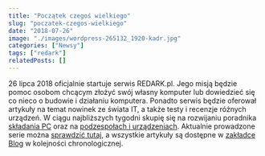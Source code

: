 ```yaml
---
title: "Początek czegoś wielkiego"
slug: "poczatek-czegos-wielkiego"
date: "2018-07-26"
image: "./images/wordpress-265132_1920-kadr.jpg"
categories: ["Newsy"]
tags: ["redark"]
relatedPosts: []
---
```


26 lipca 2018 oficjalnie startuje serwis REDARK.pl. Jego misją będzie pomoc osobom chcącym złożyć swój własny komputer lub dowiedzieć się co nieco o budowie i działaniu komputera. Ponadto serwis będzie oferował artykuły na temat nowinek ze świata IT, a także testy i recenzje różnych urządzeń. W ciągu najbliższych tygodni skupię się na rozwijaniu poradnika [składania PC](/skladanie-pc) oraz na [podzespołach i urządzeniach](/podzespoly-i-urzadzenia/). Aktualnie prowadzone serie można [sprawdzić tutaj](/serie), a wszystkie artykuły są dostępne w [zakładce Blog](/blog) w kolejności chronologicznej.
